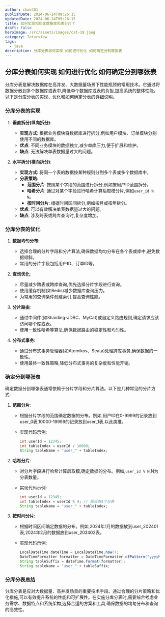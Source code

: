 ```yaml
---
author: chou401
publishDate: 2024-06-14T09:26:15
updatedDate: 2024-06-14T09:26:15
title: 如何实现和优化数据库和表分片？
draft: false
heroImage: /src/assets/images/cat-19.jpeg
category: Interview
tags:
  - java
description: 分库分表如何实现 如何进行优化 如何确定分到哪张表
---
```


## 分库分表如何实现 如何进行优化 如何确定分到哪张表

分库分表是解决数据库在高并发、大数据量场景下性能瓶颈的常用技术。它通过将数据分散到多个数据库或表中,降低单个数据库或表的负担,提高系统的整体性能。以下是分库分表的实现、优化和如何确定分表的详细说明。

### 分库分表的实现

1. **垂直拆分(纵向拆分)**:

   - **实现方式**: 根据业务模块将数据库进行拆分,例如用户模块、订单模块分别使用不同的数据库。
   - **优点**: 不同业务模块的数据独立,减少单库压力,便于扩展和维护。
   - **缺点**: 无法解决单表数据量过大的问题。

2. **水平拆分(横向拆分)**:
   - **实现方式**: 将同一个表的数据按某种规则分到多个表或多个数据库中。
   - **分表策略**:
     - **范围分片**: 按照某个字段的范围进行拆分,例如按用户ID范围拆分。
     - **哈希分片**: 通过对某个字段进行哈希计算后取模分片,例如`user_id % N`。
     - **按时间分片**: 根据时间区间拆分,例如按月或按年拆分。
   - **优点**: 可以有效解决单表数据量过大的问题。
   - **缺点**: 涉及跨表或跨库查询时,复杂度增加。

### 分库分表的优化

1. **数据均匀分布**:

   - 选择合理的分片字段和分片算法,确保数据均匀分布在各个表或库中,避免数据倾斜。
   - 常用的分片字段包括用户ID、订单ID等。

2. **查询优化**:

   - 尽量减少跨表或跨库查询,优先选择分片字段进行查询。
   - 使用缓存机制(如Redis)减少数据库查询压力。
   - 为常用的查询条件创建索引,提高查询性能。

3. **分片路由**:

   - 通过中间件(如Sharding-JDBC、MyCat)或自定义路由规则,确定请求应该访问哪个库或表。
   - 使用一致性哈希等算法,确保数据路由的稳定性和均匀性。

4. **分布式事务**:
   - 通过分布式事务管理器(如Atomikos、Seata)处理跨库事务,确保数据的一致性。
   - 使用最终一致性策略,降低分布式事务的复杂度和性能开销。

### 确定分到哪张表

确定数据分到哪张表通常依赖于分片字段和分片算法。以下是几种常见的分片方式:

1. **范围分片**:

   - 根据分片字段的范围确定数据的分布。例如,用户ID在0-9999的记录放到user_0表,10000-19999的记录放到user_1表,以此类推。
   - 实现代码示例:

     ```java
     int userId = 12345;
     int tableIndex = userId / 10000;
     String tableName = "user_" + tableIndex;
     ```

2. **哈希分片**:

   - 对分片字段进行哈希计算后取模,确定数据的分布。例如,`user_id % N`,N为分表数量。
   - 实现代码示例:

     ```java
     int userId = 12345;
     int tableIndex = userId % 4; // 假设有4个分表
     String tableName = "user_" + tableIndex;
     ```

3. **按时间分片**:

   - 根据时间区间确定数据的分布。例如,2024年1月的数据放到user_202401表,2024年2月的数据放到user_202402表。
   - 实现代码示例:

     ```java
     LocalDateTime dateTime = LocalDateTime.now();
     DateTimeFormatter formatter = DateTimeFormatter.ofPattern("yyyyMM");
     String tableSuffix = dateTime.format(formatter);
     String tableName = "user_" + tableSuffix;
     ```

### 分库分表总结

分库分表是应对大数据量、高并发场景的重要技术手段。通过合理的分片策略和优化措施,可以有效提升系统的性能和可扩展性。在实施分库分表时,需要综合考虑业务需求、数据特点和系统架构,选择合适的方案和工具,确保数据的均匀分布和查询的高效性。
